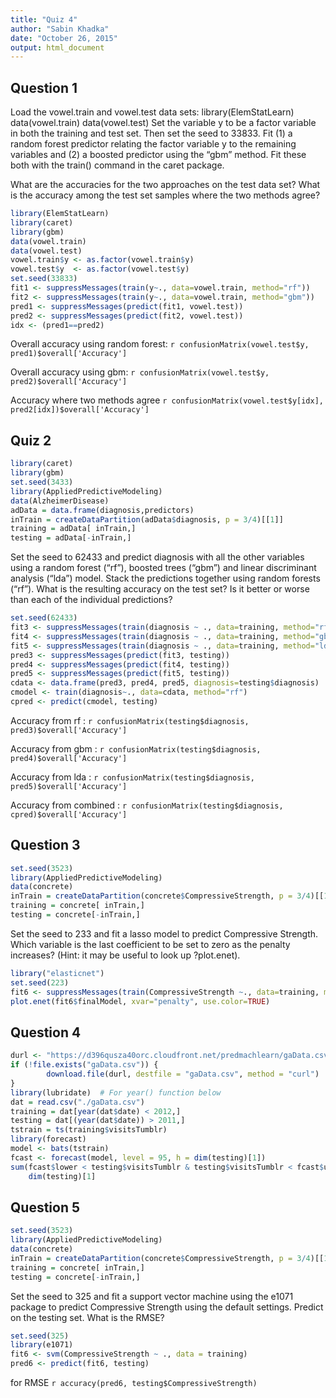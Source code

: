 ```yaml
---
title: "Quiz 4"
author: "Sabin Khadka"
date: "October 26, 2015"
output: html_document
---
```


## Question 1

Load the vowel.train and vowel.test data sets:
library(ElemStatLearn)
data(vowel.train)
data(vowel.test) 
Set the variable y to be a factor variable in both the training and test set. Then set the seed to 33833. Fit (1) a random forest predictor relating the factor variable y to the remaining variables and (2) a boosted predictor using the "gbm" method. Fit these both with the train() command in the caret package. 

What are the accuracies for the two approaches on the test data set? What is the accuracy among the test set samples where the two methods agree?

```r
library(ElemStatLearn)
library(caret)
library(gbm)
data(vowel.train)
data(vowel.test)
vowel.train$y <- as.factor(vowel.train$y)
vowel.test$y  <- as.factor(vowel.test$y)
set.seed(33833)
fit1 <- suppressMessages(train(y~., data=vowel.train, method="rf"))
fit2 <- suppressMessages(train(y~., data=vowel.train, method="gbm"))
pred1 <- suppressMessages(predict(fit1, vowel.test))
pred2 <- suppressMessages(predict(fit2, vowel.test))
idx <- (pred1==pred2)
```

Overall accuracy using random forest: `r confusionMatrix(vowel.test$y, pred1)$overall['Accuracy']` 

Overall accuracy using gbm: `r confusionMatrix(vowel.test$y, pred2)$overall['Accuracy']`

Accuracy where two methods agree `r confusionMatrix(vowel.test$y[idx], pred2[idx])$overall['Accuracy']`

## Quiz 2
```r
library(caret)
library(gbm)
set.seed(3433)
library(AppliedPredictiveModeling)
data(AlzheimerDisease)
adData = data.frame(diagnosis,predictors)
inTrain = createDataPartition(adData$diagnosis, p = 3/4)[[1]]
training = adData[ inTrain,]
testing = adData[-inTrain,]
```

Set the seed to 62433 and predict diagnosis with all the other variables using a random forest ("rf"), boosted trees ("gbm") and linear discriminant analysis ("lda") model. Stack the predictions together using random forests ("rf"). What is the resulting accuracy on the test set? Is it better or worse than each of the individual predictions?

```r
set.seed(62433)
fit3 <- suppressMessages(train(diagnosis ~ ., data=training, method="rf"))
fit4 <- suppressMessages(train(diagnosis ~ ., data=training, method="gbm"))
fit5 <- suppressMessages(train(diagnosis ~ ., data=training, method="lda"))
pred3 <- suppressMessages(predict(fit3, testing))
pred4 <- suppressMessages(predict(fit4, testing))
pred5 <- suppressMessages(predict(fit5, testing))
cdata <- data.frame(pred3, pred4, pred5, diagnosis=testing$diagnosis)
cmodel <- train(diagnosis~., data=cdata, method="rf")
cpred <- predict(cmodel, testing)
```

Accuracy from rf : `r confusionMatrix(testing$diagnosis, pred3)$overall['Accuracy']`

Accuracy from gbm : `r confusionMatrix(testing$diagnosis, pred4)$overall['Accuracy']`

Accuracy from lda : `r confusionMatrix(testing$diagnosis, pred5)$overall['Accuracy']`

Accuracy from combined : `r confusionMatrix(testing$diagnosis, cpred)$overall['Accuracy']`

## Question 3

```r
set.seed(3523)
library(AppliedPredictiveModeling)
data(concrete)
inTrain = createDataPartition(concrete$CompressiveStrength, p = 3/4)[[1]]
training = concrete[ inTrain,]
testing = concrete[-inTrain,]
```

Set the seed to 233 and fit a lasso model to predict Compressive Strength. Which variable is the last coefficient to be set to zero as the penalty increases? (Hint: it may be useful to look up ?plot.enet).

```r
library("elasticnet")
set.seed(223)
fit6 <- suppressMessages(train(CompressiveStrength ~., data=training, method = "lasso"))
plot.enet(fit6$finalModel, xvar="penalty", use.color=TRUE)
```

## Question 4

```r
durl <- "https://d396qusza40orc.cloudfront.net/predmachlearn/gaData.csv"
if (!file.exists("gaData.csv")) {
        download.file(durl, destfile = "gaData.csv", method = "curl")  
}
library(lubridate)  # For year() function below
dat = read.csv("./gaData.csv")
training = dat[year(dat$date) < 2012,]
testing = dat[(year(dat$date)) > 2011,]
tstrain = ts(training$visitsTumblr)
library(forecast)
model <- bats(tstrain)
fcast <- forecast(model, level = 95, h = dim(testing)[1])
sum(fcast$lower < testing$visitsTumblr & testing$visitsTumblr < fcast$upper) / 
    dim(testing)[1]
```

## Question 5

```r
set.seed(3523)
library(AppliedPredictiveModeling)
data(concrete)
inTrain = createDataPartition(concrete$CompressiveStrength, p = 3/4)[[1]]
training = concrete[ inTrain,]
testing = concrete[-inTrain,]
```

Set the seed to 325 and fit a support vector machine using the e1071 package to predict Compressive Strength using the default settings. Predict on the testing set. What is the RMSE?

```r
set.seed(325)
library(e1071)
fit6 <- svm(CompressiveStrength ~ ., data = training)
pred6 <- predict(fit6, testing)
```

for RMSE `r accuracy(pred6, testing$CompressiveStrength)`
